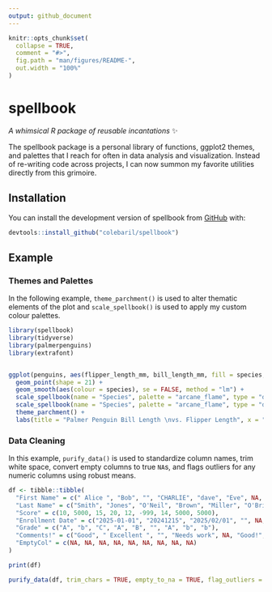 ```yaml
---
output: github_document
---
```


<!-- README.md is generated from README.Rmd. Please edit that file -->

```r
knitr::opts_chunk$set(
  collapse = TRUE,
  comment = "#>",
  fig.path = "man/figures/README-",
  out.width = "100%"
)
```

# spellbook

<!-- badges: start -->
<!-- badges: end -->

*A whimsical R package of reusable incantations* ✨

The spellbook package is a personal library of functions, ggplot2 themes, and palettes that I reach for often in data analysis and visualization. Instead of re-writing code across projects, I can now summon my favorite utilities directly from this grimoire.

## Installation

You can install the development version of spellbook from [GitHub](https://github.com/) with:

``` r
devtools::install_github("colebaril/spellbook")
```

## Example

### Themes and Palettes
In the following example, `theme_parchment()` is used to alter thematic elements 
of the plot and `scale_spellbook()` is used to apply my custom colour palettes.

```r
library(spellbook)
library(tidyverse)
library(palmerpenguins)
library(extrafont)


ggplot(penguins, aes(flipper_length_mm, bill_length_mm, fill = species, group = species)) +
  geom_point(shape = 21) +
  geom_smooth(aes(colour = species), se = FALSE, method = "lm") +
  scale_spellbook(name = "Species", palette = "arcane_flame", type = "d", aesthetics = "fill") +
  scale_spellbook(name = "Species", palette = "arcane_flame", type = "d", aesthetics = "colour") +
  theme_parchment() +
  labs(title = "Palmer Penguin Bill Length \nvs. Flipper Length", x = "Flipper Length (mm)", y = "Bill Length (mm)")
```

### Data Cleaning

In this example, `purify_data()` is used to standardize column names, trim white 
space, convert empty columns to true `NA`s, and flags outliers for any numeric
columns using robust means.

```r
df <- tibble::tibble(
  "First Name" = c(" Alice ", "Bob", "", "CHARLIE", "dave", "Eve", NA, "Bob", "Bob"),
  "Last Name" = c("Smith", "Jones", "O'Neil", "Brown", "Miller", "O'Brien", "", "Jones", "Jones"),
  "Score" = c(10, 5000, 15, 20, 12, -999, 14, 5000, 5000),  
  "Enrollment Date" = c("2025-01-01", "20241215", "2025/02/01", "", NA, "01-03-2025", "2025-01-01", "2024-12-15", "2024-12-15"),
  "Grade" = c("A", "b", "C", "A", "B", "", "A", "b", "b"),
  "Comments!" = c("Good", " Excellent ", "", "Needs work", NA, "Good!", "Average", " Excellent ", " Excellent "),
  "EmptyCol" = c(NA, NA, NA, NA, NA, NA, NA, NA, NA)
)

print(df)

purify_data(df, trim_chars = TRUE, empty_to_na = TRUE, flag_outliers = TRUE)
```

